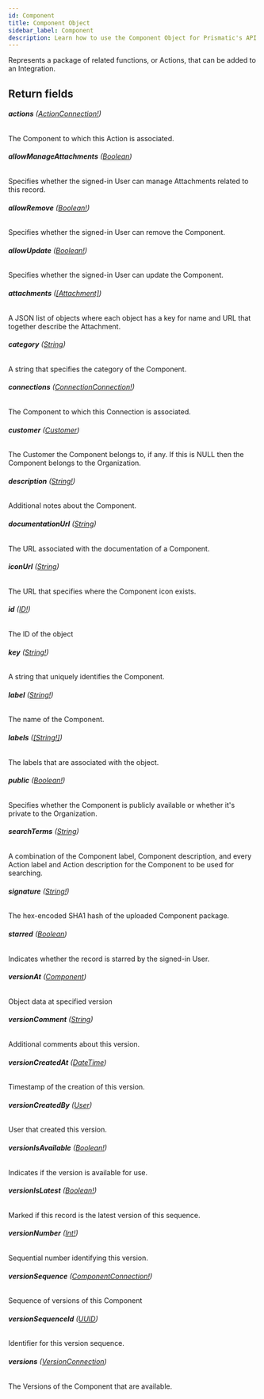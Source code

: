 ```yaml
---
id: Component
title: Component Object
sidebar_label: Component
description: Learn how to use the Component Object for Prismatic's API.
---
```


Represents a package of related functions, or Actions, that can be added to
an Integration.

## Return fields

###### <b>actions</b> ([ActionConnection!](api/schema/object/ActionConnection.mdx))

The Component to which this Action is associated.

###### <b>allowManageAttachments</b> ([Boolean](api/schema/scalar/Boolean.mdx))

Specifies whether the signed-in User can manage Attachments related to this record.

###### <b>allowRemove</b> ([Boolean!](api/schema/scalar/Boolean.mdx))

Specifies whether the signed-in User can remove the Component.

###### <b>allowUpdate</b> ([Boolean!](api/schema/scalar/Boolean.mdx))

Specifies whether the signed-in User can update the Component.

###### <b>attachments</b> ([[Attachment]](api/schema/object/Attachment.mdx))

A JSON list of objects where each object has a key for name and URL that together describe the Attachment.

###### <b>category</b> ([String](api/schema/scalar/String.mdx))

A string that specifies the category of the Component.

###### <b>connections</b> ([ConnectionConnection!](api/schema/object/ConnectionConnection.mdx))

The Component to which this Connection is associated.

###### <b>customer</b> ([Customer](api/schema/object/Customer.mdx))

The Customer the Component belongs to, if any. If this is NULL then the Component belongs to the Organization.

###### <b>description</b> ([String!](api/schema/scalar/String.mdx))

Additional notes about the Component.

###### <b>documentationUrl</b> ([String](api/schema/scalar/String.mdx))

The URL associated with the documentation of a Component.

###### <b>iconUrl</b> ([String](api/schema/scalar/String.mdx))

The URL that specifies where the Component icon exists.

###### <b>id</b> ([ID!](api/schema/scalar/ID.mdx))

The ID of the object

###### <b>key</b> ([String!](api/schema/scalar/String.mdx))

A string that uniquely identifies the Component.

###### <b>label</b> ([String!](api/schema/scalar/String.mdx))

The name of the Component.

###### <b>labels</b> ([[String!]](api/schema/scalar/String.mdx))

The labels that are associated with the object.

###### <b>public</b> ([Boolean!](api/schema/scalar/Boolean.mdx))

Specifies whether the Component is publicly available or whether it's private to the Organization.

###### <b>searchTerms</b> ([String](api/schema/scalar/String.mdx))

A combination of the Component label, Component description, and every Action label and Action description for the Component to be used for searching.

###### <b>signature</b> ([String!](api/schema/scalar/String.mdx))

The hex-encoded SHA1 hash of the uploaded Component package.

###### <b>starred</b> ([Boolean](api/schema/scalar/Boolean.mdx))

Indicates whether the record is starred by the signed-in User.

###### <b>versionAt</b> ([Component](api/schema/object/Component.mdx))

Object data at specified version

###### <b>versionComment</b> ([String](api/schema/scalar/String.mdx))

Additional comments about this version.

###### <b>versionCreatedAt</b> ([DateTime](api/schema/scalar/DateTime.mdx))

Timestamp of the creation of this version.

###### <b>versionCreatedBy</b> ([User](api/schema/object/User.mdx))

User that created this version.

###### <b>versionIsAvailable</b> ([Boolean!](api/schema/scalar/Boolean.mdx))

Indicates if the version is available for use.

###### <b>versionIsLatest</b> ([Boolean!](api/schema/scalar/Boolean.mdx))

Marked if this record is the latest version of this sequence.

###### <b>versionNumber</b> ([Int!](api/schema/scalar/Int.mdx))

Sequential number identifying this version.

###### <b>versionSequence</b> ([ComponentConnection!](api/schema/object/ComponentConnection.mdx))

Sequence of versions of this Component

###### <b>versionSequenceId</b> ([UUID](api/schema/scalar/UUID.mdx))

Identifier for this version sequence.

###### <b>versions</b> ([VersionConnection](api/schema/object/VersionConnection.mdx))

The Versions of the Component that are available.
